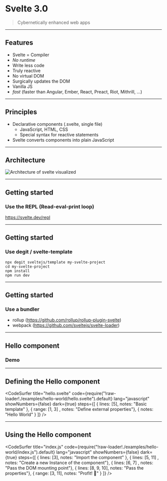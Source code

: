 

# Svelte 3.0

<blockquote cite="https://svelte.dev/">Cybernetically enhanced web apps</blockquote>

---

## Features

- Svelte = Compiler
- _No runtime_
- Write less code
- Truly reactive
- No virtual DOM
- Surgically updates the DOM
- Vanilla JS
- *fast* (faster than Angular, Ember, React, Preact, Riot, Mithrill, ...)

---

## Principles
- Declarative components (.svelte, single file)
    - JavaScript, HTML, CSS
    - Special syntax for reactive statements
- Svelte converts components into plain JavaScript

---

## Architecture

<img src="./images/architecture.svg" alt="Architecture of svelte visualized" />

---

## Getting started
### Use the REPL (Read-eval-print loop)

https://svelte.dev/repl

---
## Getting started
### Use degit / svelte-template
```
npx degit sveltejs/template my-svelte-project
cd my-svelte-project
npm install
npm run dev
```
---
## Getting started
### Use a bundler 
- rollup (https://github.com/rollup/rollup-plugin-svelte)
- webpack (https://github.com/sveltejs/svelte-loader)

---

## Hello component

### Demo

---

## Defining the Hello component

<CodeSurfer
  title="hello.svelte"
  code={require("!raw-loader!./examples/hello-world/hello.svelte").default}
  lang="javascript"
  showNumbers={false}
  dark={true}
  steps={[
    { lines: [5], notes: "Basic template" },
    { range: [1, 3] , notes: "Define external properties"},
    { notes: "Hello World" }
  ]}
/>

---

## Using the Hello component

<CodeSurfer
  title="index.js"
  code={require("!raw-loader!./examples/hello-world/index.js").default}
  lang="javascript"
  showNumbers={false}
  dark={true}
  steps={[
    { lines: [3], notes: "Import the component" },
    { lines: [5, 11] , notes: "Create a new Instance of the component"},
    { lines: [6, 7] , notes: "Pass the DOM mounting point"},
    { lines: [8, 9, 10], notes: "Pass the properties"},
    { range: [3, 11], notes: "Profit! 🍾" }
  ]}
/>